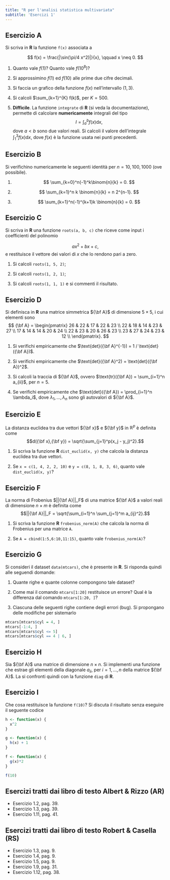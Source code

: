 ```yaml
---
title: "R per l'analisi statistica multivariata"
subtitle: 'Esercizi 1'
---
```


## Esercizio A

Si scriva in **R** la funzione `f(x)` associata a

$$
f(x) = \frac{|\sin(\pi/4 x^2)|}{x}, \qquad x \neq 0.
$$

1.  Quanto vale $f(1)$? Quanto vale $f(10^8)$?

2.  Si approssimino $f(1)$ ed $f(10)$ alle prime due cifre decimali.

3.  Si faccia un grafico della funzione $f(x)$ nell'intervallo $(1,3)$.

4.  Si calcoli $\sum_{k=1}^{K} f(k)$, per $K = 500$.

5.  **Difficile**. La funzione `integrate` di **R** (si veda la documentazione), permette di calcolare **numericamente** integrali del tipo $$
    I = \int_a^b f(x)\mathrm{d}x,
    $$ dove $a < b$ sono due valori reali. Si calcoli il valore dell'integrale $\int_1^3 f(x)\mathrm{d}x$, dove $f(x)$ è la funzione usata nei punti precedenti.


## Esercizio B

Si verifichino numericamente le seguenti identità per $n = 10, 100, 1000$ (ove possibile).

1.  $$
    \sum_{k=0}^n(-1)^k\binom{n}{k} = 0.
    $$

2.  $$
    \sum_{k=1}^n k \binom{n}{k} = n 2^{n-1}.
    $$

3.  $$
    \sum_{k=1}^n(-1)^{k+1}k \binom{n}{k} = 0.
    $$

## Esercizio C

Si scriva in **R** una funzione `roots(a, b, c)` che riceve come input i coefficienti del polinomio

$$
a x^2 + b x + c,
$$ e restituisce il vettore dei valori di $x$ che lo rendono pari a zero.

1.  Si calcoli `roots(1, 5, 2)`;

2.  Si calcoli `roots(1, 2, 1)`;

3.  Si calcoli `roots(1, 1, 1)` e si commenti il risultato.

## Esercizio D

Si definisca in **R** una matrice simmetrica ${\bf A}$ di dimensione $5 \times 5$, i cui elementi sono $$
{\bf A} = \begin{pmatrix}
26 &  22 &  17 &  22 &  23 \\ 
22 &  18 &  14 &  23 &  27 \\ 
17 &  14 &  14 &  20 &  24 \\ 
22 &  23 &  20 &  26 &  23 \\ 
23 &  27 &  24 &  23 &  12 \\ 
\end{pmatrix}.
$$

1.  Si verifichi empiricamente che $\text{det}({\bf A}^{-1}) = 1 / \text{det}({\bf A})$.

2.  Si verifichi empiricamente che $\text{det}({\bf A}^2) = \text{det}({\bf A})^2$.

3.  Si calcoli la traccia di ${\bf A}$, ovvero $\text{tr}({\bf A}) = \sum_{i=1}^n a_{ii}$, per $n = 5$.

4.  Se verifichi empiricamente che $\text{det}({\bf A}) = \prod_{i=1}^n \lambda_i$, dove $\lambda_1,\dots,\lambda_n$ sono gli autovalori di ${\bf A}$.

## Esercizio E

La distanza euclidea tra due vettori ${\bf x}$ e ${\bf y}$ in $\mathbb{R}^p$ è definita come $$d({\bf x},{\bf y}) = \sqrt{\sum_{j=1}^p(x_j - y_j)^2}.$$

1.  Si scriva la funzione **R** `dist_euclid(x, y)` che calcola la distanza euclidea tra due vettori.

2.  Se `x = c(1, 4, 2, 2, 10)` e `y = c(8, 1, 8, 3, 6)`, quanto vale `dist_euclid(x, y)`?

## Esercizio F

La norma di Frobenius $||{\bf A}||_F$ di una matrice ${\bf A}$ a valori reali di dimensione $n \times m$ è definita come $$||{\bf A}||_F = \sqrt{\sum_{i=1}^n \sum_{j=1}^m a_{ij}^2}.$$

1.  Si scriva la funzione **R** `frobenius_norm(A)` che calcola la norma di Frobenius per una matrice `A`.

2.  Se `A = cbind(1:5,6:10,11:15)`, quanto vale `frobenius_norm(A)`?

## Esercizio G

Si consideri il dataset `data(mtcars)`, che è presente in **R**. Si risponda quindi alle seguendi domande:

1.  Quante righe e quante colonne compongono tale dataset?

2.  Come mai il comando `mtcars[1:20]` restituisce un errore? Qual è la differenza dal comando `mtcars[1:20, ]`?

3.  Ciascuna delle seguenti righe contiene degli errori (bug). Si propongano delle modifiche per sistemarlo

```r
mtcars[mtcars$cyl = 4, ] 
mtcars[-1:4, ] 
mtcars[mtcars$cyl <= 5] 
mtcars[mtcars$cyl == 4 | 6, ]
```

## Esercizio H

Sia ${\bf A}$ una matrice di dimensione $n \times n$. Si implementi una funzione che estrae gli elementi della diagonale $a_{ii}$, per $i = 1,\dots,n$ della matrice ${\bf A}$. La si confronti quindi con la funzione `diag` di **R**.

## Esercizio I

Che cosa restituisce la funzione `f(10)`? Si discuta il risultato senza eseguire il seguente codice

```r
h <- function(x) {
  x^2 
}

g <- function(x) {
  h(x) + 1 
}

f <- function(x) {
  g(x)*2 
}

f(10)
```

## Esercizi tratti dai libro di testo Albert & Rizzo (**AR**)

-   Esercizio 1.2, pag. 39.
-   Esercizio 1.3, pag. 39.
-   Esercizio 1.11, pag. 41.

## Esercizi tratti dai libro di testo Robert & Casella (**RS**)

-   Esercizio 1.3, pag. 9.
-   Esercizio 1.4, pag. 9.
-   Esercizio 1.5, pag. 9.
-   Esercizio 1.9, pag. 31.
-   Esercizio 1.12, pag. 38.

<!-- ## Esercizio N -->

<!-- La funzione `nlminb` di **R** può essere usata per identificare numericamente il minimo di una funzione. Per esempio, supponendo che $f(x) = 12 + (x-4)^2$ allora in **R** avremo il seguente risultato. -->

<!-- ```{r, echo=TRUE, include=TRUE} -->

<!-- f <- function(x) { -->

<!--  12 +  (x - 4)^2 -->

<!-- } -->

<!-- start <- 0 # Valore iniziale -->

<!-- lower_bound <- -Inf # Minimo valore in cui cercare la soluzione -->

<!-- upper_bound <- Inf # Massimo valore in cui cercare la soluzione -->

<!-- nlminb(start = start, objective = f, lower = lower_bound, upper = upper_bound) -->

<!-- ``` -->

<!-- Il valore `par` è pari a $\arg \min_x f(x)$ mentre il valore `objective` è pari a $\min_x f(x)$. -->

<!-- -------------------------------------------- -->

<!-- 1. Si ottenga il valore minimo della funzione $f(x) = (x-2)^3 - x^2 + 4$ nell'intervallo $(0,4)$. -->

<!-- 1. Si ottenga quindi il valore massimo di $f(x)$ nello stesso intervallo. Si noti che tale valore coincide con il minimo di $-f(x)$. -->

<!-- 1. Si rappresenti graficamente la funzione $f(x)$ nell'intervallo $(0,4)$ usando il comando `curve(f(x), 0, 4)`. I risultato ottenuti nei punti precedenti sono coerenti col grafico? -->

